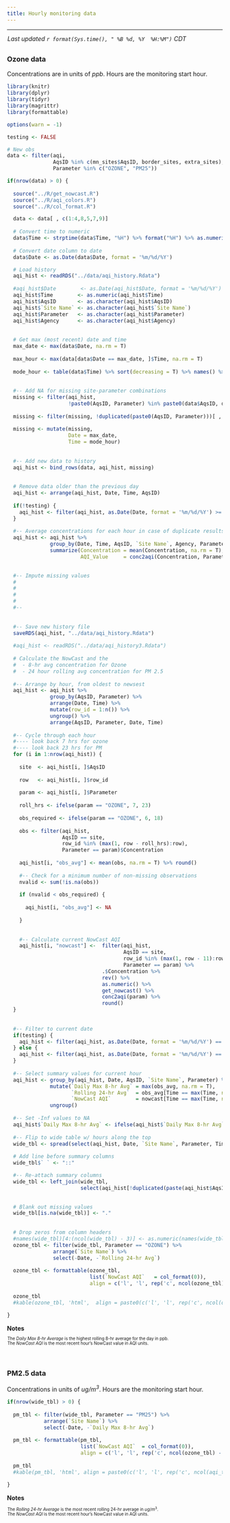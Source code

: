 ```yaml
---
title: Hourly monitoring data
---
```


<style>
  body {margin-left: 0px;}
  .main-container {max-width: 1350px;}
  tr:nth-child(even){background-color: #e9e9e9;}
  tr:nth-child(odd){background-color: #FFF; }
</style>

<script type="text/JavaScript">
  setTimeout(function() { window.location=window.location;}, 350000);
</script>

<hr> 

<div style = "margin-left: 1px; margin-bottom: 12px; margin-top:-2px;"> 
 _Last updated `r format(Sys.time(), " %B %d, %Y  %H:%M")` CDT_
</div>

<!-- ## {.tabset .tabset-pills} -->

##  {.tabset}

### __Ozone data__  
Concentrations are in units of _ppb_. Hours are the monitoring start hour. <br>  
```r
library(knitr)
library(dplyr)
library(tidyr)
library(magrittr)
library(formattable)

options(warn = -1)

testing <- FALSE

# New obs
data <- filter(aqi, 
               AqsID %in% c(mn_sites$AqsID, border_sites, extra_sites), 
               Parameter %in% c("OZONE", "PM25"))

if(nrow(data) > 0) {
  
  source("../R/get_nowcast.R")
  source("../R/aqi_colors.R")
  source("../R/col_format.R")

  data <- data[ , c(1:4,8,5,7,9)]
  
  # Convert time to numeric
  data$Time <- strptime(data$Time, "%H") %>% format("%H") %>% as.numeric()
  
  # Convert date column to date
  data$Date <- as.Date(data$Date, format = '%m/%d/%Y')

  # Load history
  aqi_hist <- readRDS("../data/aqi_history.Rdata")
  
  #aqi_hist$Date        <- as.Date(aqi_hist$Date, format = '%m/%d/%Y')
  aqi_hist$Time        <- as.numeric(aqi_hist$Time)
  aqi_hist$AqsID       <- as.character(aqi_hist$AqsID)
  aqi_hist$`Site Name` <- as.character(aqi_hist$`Site Name`)
  aqi_hist$Parameter   <- as.character(aqi_hist$Parameter)
  aqi_hist$Agency      <- as.character(aqi_hist$Agency)
  
  
  # Get max (most recent) date and time
  max_date <- max(data$Date, na.rm = T)
  
  max_hour <- max(data[data$Date == max_date, ]$Time, na.rm = T)
  
  mode_hour <- table(data$Time) %>% sort(decreasing = T) %>% names() %>% as.numeric() %>% head(1)
  
  
  #-- Add NA for missing site-parameter combinations
  missing <- filter(aqi_hist, 
                    !paste0(AqsID, Parameter) %in% paste0(data$AqsID, data$Parameter))
  
  missing <- filter(missing, !duplicated(paste0(AqsID, Parameter)))[ , 1:6]
            
  missing <- mutate(missing, 
                    Date = max_date,  
                    Time = mode_hour)  
  
  
  #-- Add new data to history
  aqi_hist <- bind_rows(data, aqi_hist, missing)
  
  
  # Remove data older than the previous day 
  aqi_hist <- arrange(aqi_hist, Date, Time, AqsID)
  
  if(!testing) {
    aqi_hist <- filter(aqi_hist, as.Date(Date, format = '%m/%d/%Y') >= (max_date - 1))
  }
  
  #-- Average concentrations for each hour in case of duplicate results
  aqi_hist <- aqi_hist %>%
              group_by(Date, Time, AqsID, `Site Name`, Agency, Parameter) %>%
              summarize(Concentration = mean(Concentration, na.rm = T),
                        AQI_Value     = conc2aqi(Concentration, Parameter))

  
  #-- Impute missing values
  #
  #
  #
  #
  #--
  
  
  #-- Save new history file
  saveRDS(aqi_hist, "../data/aqi_history.Rdata")
  
  #aqi_hist <- readRDS("../data/aqi_history3.Rdata")
  
  # Calculate the NowCast and the
  #  - 8-hr avg concentration for Ozone
  #  - 24 hour rolling avg concentration for PM 2.5
  
  #-- Arrange by hour, from oldest to newsest
  aqi_hist <- aqi_hist %>% 
              group_by(AqsID, Parameter) %>% 
              arrange(Date, Time) %>% 
              mutate(row_id = 1:n()) %>% 
              ungroup() %>%
              arrange(AqsID, Parameter, Date, Time)
  
  #-- Cycle through each hour
  #---- look back 7 hrs for ozone
  #---- look back 23 hrs for PM
  for (i in 1:nrow(aqi_hist)) {
    
    site  <- aqi_hist[i, ]$AqsID
    
    row   <- aqi_hist[i, ]$row_id
    
    param <- aqi_hist[i, ]$Parameter
    
    roll_hrs <- ifelse(param == "OZONE", 7, 23)
    
    obs_required <- ifelse(param == "OZONE", 6, 18)
    
    obs <- filter(aqi_hist, 
                  AqsID == site, 
                  row_id %in% (max(1, row - roll_hrs):row),
                  Parameter == param)$Concentration
    
    aqi_hist[i, "obs_avg"] <- mean(obs, na.rm = T) %>% round()
    
    #-- Check for a minimum number of non-missing observations
    nvalid <- sum(!is.na(obs))
    
    if (nvalid < obs_required) {
      
      aqi_hist[i, "obs_avg"] <- NA
      
    }
    
  
    #-- Calculate current NowCast AQI
    aqi_hist[i, "nowcast"] <-  filter(aqi_hist, 
                                      AqsID == site, 
                                      row_id %in% (max(1, row - 11):row),
                                      Parameter == param) %>% 
                               .$Concentration %>%
                               rev() %>%
                               as.numeric() %>%
                               get_nowcast() %>%
                               conc2aqi(param) %>%
                               round()
  }
  
  
  #-- Filter to current date
  if(testing) {
    aqi_hist <- filter(aqi_hist, as.Date(Date, format = '%m/%d/%Y') == as.Date(aqi_hist$Date, format = '%m/%d/%Y')[7])
  } else {
    aqi_hist <- filter(aqi_hist, as.Date(Date, format = '%m/%d/%Y') == max_date)
  }
  
  #-- Select summary values for current hour
  aqi_hist <- group_by(aqi_hist, Date, AqsID, `Site Name`, Parameter) %>%
              mutate(`Daily Max 8-hr Avg` = max(obs_avg, na.rm = T),
                     `Rolling 24-hr Avg`  = obs_avg[Time == max(Time, na.rm = T)],
                     `NowCast AQI`        = nowcast[Time == max(Time, na.rm = T)]) %>% 
              ungroup()
  
  #-- Set -Inf values to NA
  aqi_hist$`Daily Max 8-hr Avg` <- ifelse(aqi_hist$`Daily Max 8-hr Avg` == -Inf, NA, aqi_hist$`Daily Max 8-hr Avg`)
  
  #-- Flip to wide table w/ hours along the top
  wide_tbl <- spread(select(aqi_hist, Date, `Site Name`, Parameter, Time, Concentration), Time, Concentration)
  
  # Add line before summary columns
  wide_tbl$` ` <- "::"

  #-- Re-attach summary columns
  wide_tbl <- left_join(wide_tbl, 
                        select(aqi_hist[!duplicated(paste(aqi_hist$AqsID, aqi_hist$Parameter)), ], Date, `Site Name`, Parameter, `Daily Max 8-hr Avg`, `Rolling 24-hr Avg`, `NowCast AQI`))
  

  # Blank out missing values
  wide_tbl[is.na(wide_tbl)] <- "."
  
  
  # Drop zeros from column headers
  #names(wide_tbl)[4:(ncol(wide_tbl) - 3)] <- as.numeric(names(wide_tbl)[4:(ncol(wide_tbl) - 3)])
  ozone_tbl <- filter(wide_tbl, Parameter == "OZONE") %>% 
               arrange(`Site Name`) %>% 
               select(-Date, -`Rolling 24-hr Avg`)
                  
  ozone_tbl <- formattable(ozone_tbl,
                           list(`NowCast AQI`   = col_format(0)),
                           align = c('l', 'l', rep('c', ncol(ozone_tbl) - 2)))
     
  ozone_tbl 
  #kable(ozone_tbl, 'html',  align = paste0(c('l', 'l', rep('c', ncol(ozone_tbl) - 2)), collapse = ""))
  
} 
```
__Notes__  
<div style = "margin-left: 1px; font-size: 0.7em;"> 
The _Daily Max 8-hr Average_ is the highest rolling 8-hr average for the day in ppb.   
The _NowCast AQI_ is the most recent hour's NowCast value in AQI units.  
</div>
<br>  

### __PM2.5 data__  
Concentrations in units of  _ug/m$^3$_. Hours are the monitoring start hour. <br>  
```r

if(nrow(wide_tbl) > 0) {
  
  pm_tbl <- filter(wide_tbl, Parameter == "PM25") %>% 
            arrange(`Site Name`) %>% 
            select(-Date, -`Daily Max 8-hr Avg`)
 
  pm_tbl <- formattable(pm_tbl,
                        list(`NowCast AQI`  = col_format(0)),
                        align = c('l', 'l', rep('c', ncol(ozone_tbl) - 2)))
  
  pm_tbl
  #kable(pm_tbl, 'html', align = paste0(c('l', 'l', rep('c', ncol(aqi_table_pm25) - 2)), collapse = ""))
 
}
```
__Notes__  
<div style = "margin-left: 1px; font-size: 0.7em;"> 
The _Rolling 24-hr Average_ is the most recent rolling 24-hr average in $ug/m^3$.    
The _NowCast AQI_ is the most recent hour's NowCast value in AQI units.   
</div>
<br>
